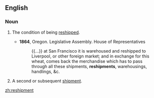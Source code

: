 ==English==

===Noun===
{{en-noun|~}}

# {{label|en|uncountable}} The condition of being [[reship]]ped.
#* '''1864''', Oregon. Legislative Assembly. House of Representatives
#*: {{...}} at San Francisco it is warehoused and reshipped to Liverpool, or other foreign market; and in exchange for this wheat, comes back the merchandise which has to pass through all these shipments, '''reshipments''', warehousings, handlings, &c.
# {{label|en|countable}} A second or subsequent [[shipment]].

[[zh:reshipment]]